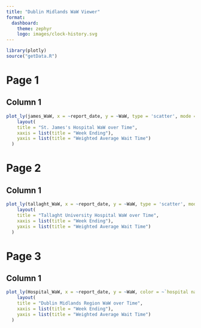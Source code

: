 ```yaml
---
title: "Dublin Midlands WaW Viewer"
format: 
  dashboard:
    theme: zephyr
    logo: images/clock-history.svg
---
```


```r
library(plotly)
source("getData.R")
```


# Page 1

## Column 1
```r

plot_ly(james_WaW, x = ~report_date, y = ~WaW, type = 'scatter', mode = 'lines+markers') %>% 
    layout(
    title = "St. James's Hospital WaW over Time",
    xaxis = list(title = "Week Ending"),
    yaxis = list(title = "Weighted Average Wait Time")
  )


```


# Page 2

## Column 1
```r

plot_ly(tallaght_WaW, x = ~report_date, y = ~WaW, type = 'scatter', mode = 'lines+markers') %>% 
    layout(
    title = "Tallaght University Hospital WaW over Time",
    xaxis = list(title = "Week Ending"),
    yaxis = list(title = "Weighted Average Wait Time")
  )

```



# Page 3

## Column 1

```r

plot_ly(Hospital_WaW, x = ~report_date, y = ~WaW, color = ~`hospital name`, type = 'scatter', mode = 'lines+markers') %>% 
    layout(
    title = "Dublin Midlands Region WaW over Time",
    xaxis = list(title = "Week Ending"),
    yaxis = list(title = "Weighted Average Wait Time")
  )

```





